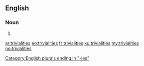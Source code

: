 ==English==

===Noun===
{{head|en|plural}}

# {{plural of|triviality|lang=en|nocat=1}}

[[Category:English plurals ending in "-ies"]]

[[ar:trivialities]]
[[eo:trivialities]]
[[fr:trivialities]]
[[ku:trivialities]]
[[my:trivialities]]
[[no:trivialities]]